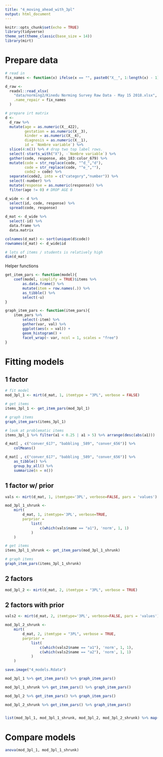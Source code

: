 ```yaml
---
title: "4_moving_ahead_with_3pl"
output: html_document
---
```


```r
knitr::opts_chunk$set(echo = TRUE)
library(tidyverse)
theme_set(theme_classic(base_size = 14))
library(mirt)
```

# Prepare data

```r
# read in
fix_names <- function(x) ifelse(x == "", paste0("X__", 1:length(x) - 1), x)

d_raw <- 
  readxl::read_xlsx(
    "data/norming2/Kinedu Norming Survey Raw Data - May 15 2018.xlsx", 
    .name_repair = fix_names
  )

# prepare irt matrix
d <- 
  d_raw %>%
  mutate(age = as.numeric(X__422), 
         gestation = as.numeric(X__3),
         kinder = as.numeric(X__4),
         diagnosis = as.numeric(X__1), 
         id = `Nombre variable`) %>%
  slice(4:n()) %>% # drop two top label rows. 
  select(-starts_with("X"), -`Nombre variable`) %>%
  gather(code, response, abs_183:color_679) %>%
  mutate(code = str_replace(code, "^d_","d"),
         code = str_replace(code, "^e_",""),
         code2 = code) %>%
  separate(code2, into = c("category","number")) %>%
  select(-number) %>%
  mutate(response = as.numeric(response)) %>% 
  filter(age != 0) # DROP AGE 0

d_wide <- d %>%
  select(id, code, response) %>%
  spread(code, response)
  
d_mat <- d_wide %>%
  select(-id) %>% 
  data.frame %>%
  data.matrix

colnames(d_mat) <- sort(unique(d$code))
rownames(d_mat) <- d_wide$id

# lots of items / students is relatively high
dim(d_mat)
```

Helper functions

```r
get_item_pars <- function(model){
    coef(model, simplify = TRUE)$items %>% 
        as.data.frame() %>% 
        mutate(item = row.names(.)) %>% 
        as_tibble() %>% 
        select(-u)
}

graph_item_pars <- function(item_pars){
    item_pars %>% 
        select(-item) %>% 
        gather(var, val) %>% 
        ggplot(aes(x = val)) +
        geom_histogram() +
        facet_wrap(~ var, ncol = 1, scales = "free")
}
```

# Fitting models

## 1 factor

```r
# fit model
mod_3pl_1 <- mirt(d_mat, 1, itemtype = "3PL", verbose = FALSE)

# get items
items_3pl_1 <- get_item_pars(mod_3pl_1)

# graph items
graph_item_pars(items_3pl_1)

# look at problematic items
items_3pl_1 %>% filter(a1 < 0.25 | a1 > 5) %>% arrange(desc(abs(a1)))

d_mat[ , c("conver_617", "babbling _589", "conver_656")] %>% 
    colMeans()

d_mat[ , c("conver_617", "babbling _589", "conver_656")] %>%
    as_tibble() %>% 
    group_by_all() %>% 
    summarize(n = n())
```

## 1 factor w/ prior

```r
vals <- mirt(d_mat, 1, itemtype='3PL', verbose=FALSE, pars = 'values')

mod_3pl_1_shrunk <- 
    mirt(
        d_mat, 1, itemtype='3PL', verbose=TRUE, 
        parprior = 
            list(
                c(which(vals$name == "a1"), 'norm', 1, 1)
            )
    )

# get items
items_3pl_1_shrunk <- get_item_pars(mod_3pl_1_shrunk)

# graph items
graph_item_pars(items_3pl_1_shrunk)
```

## 2 factors

```r
mod_3pl_2 <- mirt(d_mat, 2, itemtype = "3PL", verbose = TRUE)
```

## 2 factors with prior

```r
vals2 <- mirt(d_mat, 2, itemtype='3PL', verbose=FALSE, pars = 'values')

mod_3pl_2_shrunk <- 
    mirt(
        d_mat, 2, itemtype = "3PL", verbose = TRUE,
        parprior = 
            list(
                c(which(vals2$name == "a1"), 'norm', 1, 1),
                c(which(vals2$name == "a2"), 'norm', 1, 1)
            )
    )

save.image("4_models.Rdata")
```

```r
mod_3pl_1 %>% get_item_pars() %>% graph_item_pars()

mod_3pl_1_shrunk %>% get_item_pars() %>% graph_item_pars()

mod_3pl_2 %>% get_item_pars() %>% graph_item_pars()

mod_3pl_2_shrunk %>% get_item_pars() %>% graph_item_pars()


list(mod_3pl_1, mod_3pl_1_shrunk, mod_3pl_2, mod_3pl_2_shrunk) %>% map(logLik)
```



# Compare models


```r
anova(mod_3pl_1, mod_3pl_1_shrunk)
```



